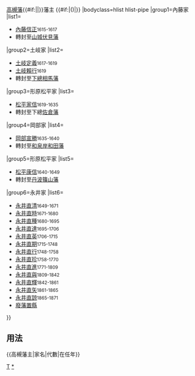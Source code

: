 {{Navbox
|name=高槻藩主
|title={{#if:{{{1|}}}|{{{1|}}}|}}[[高槻藩]]{{#if:{{{2|}}}|{{{2|}}}|}}藩主 {{#if:{{{3|}}}|({{{3|}}})|}}
|bodyclass=hlist hlist-pipe
|group1=內藤家
|list1=
*[[內藤信正]]<small>1615-1617</small>
*轉封至[[山城國|山城]][[伏見藩]]
|group2=土岐家
|list2=
*[[土岐定義]]<small>1617-1619</small>
*[[土岐賴行]]<small>1619</small>
*轉封至[[下總國|下總]][[守谷藩|相馬藩]]
|group3=形原松平家
|list3=
*[[松平家信]]<small>1619-1635</small>
*轉封至下總[[佐倉藩]]
|group4=岡部家
|list4=
*[[岡部宣勝]]<small>1635-1640</small>
*轉封至[[和泉國|和泉]][[岸和田藩]]
|group5=形原松平家
|list5=
*[[松平康信]]<small>1640-1649</small>
*轉封至[[丹波國|丹波]][[篠山藩]]
|group6=永井家
|list6=
*[[永井直清]]<small>1649-1671</small>
*[[永井直時]]<small>1671-1680</small>
*[[永井直種]]<small>1680-1695</small>
*[[永井直達]]<small>1695-1706</small>
*[[永井直英]]<small>1706-1715</small>
*[[永井直期]]<small>1715-1748</small>
*[[永井直行]]<small>1748-1758</small>
*[[永井直珍]]<small>1758-1770</small>
*[[永井直進]]<small>1771-1809</small>
*[[永井直與]]<small>1809-1842</small>
*[[永井直輝]]<small>1842-1861</small>
*[[永井直矢]]<small>1861-1865</small>
*[[永井直諒]]<small>1865-1871</small>
*[[廢藩置縣]]
}}<noinclude>
==用法==
<nowiki>{{高槻藩主|家名|代數|在任年}}</nowiki>
[[Category:歷代藩主模板|T]]
[[Category:高槻藩主|*]]
</noinclude>